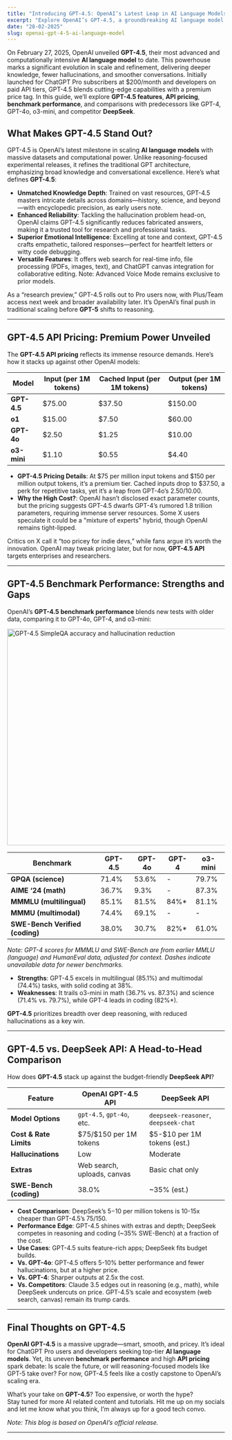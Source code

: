 ```yaml
---
title: "Introducing GPT-4.5: OpenAI’s Latest Leap in AI Language Models"
excerpt: "Explore OpenAI’s GPT-4.5, a groundbreaking AI language model with unmatched scale, refined features, and top-tier performance. Discover its API pricing, benchmarks, and how it compares to GPT-4, GPT-4o, o3-mini, and DeepSeek."
date: "28-02-2025" 
slug: openai-gpt-4-5-ai-language-model 
---
```


On February 27, 2025, OpenAI unveiled **GPT-4.5**, their most advanced and computationally intensive **AI language model** to date. This powerhouse marks a significant evolution in scale and refinement, delivering deeper knowledge, fewer hallucinations, and smoother conversations. Initially launched for ChatGPT Pro subscribers at $200/month and developers on paid API tiers, GPT-4.5 blends cutting-edge capabilities with a premium price tag. In this guide, we’ll explore **GPT-4.5 features**, **API pricing**, **benchmark performance**, and comparisons with predecessors like GPT-4, GPT-4o, o3-mini, and competitor **DeepSeek**.

<h2 className="text-2xl font-semibold text-primary my-4">What Makes GPT-4.5 Stand Out?</h2>

GPT-4.5 is OpenAI’s latest milestone in scaling **AI language models** with massive datasets and computational power. Unlike reasoning-focused experimental releases, it refines the traditional GPT architecture, emphasizing broad knowledge and conversational excellence. Here’s what defines **GPT-4.5**:

- **Unmatched Knowledge Depth**: Trained on vast resources, GPT-4.5 masters intricate details across domains—history, science, and beyond—with encyclopedic precision, as early users note.
- **Enhanced Reliability**: Tackling the hallucination problem head-on, OpenAI claims GPT-4.5 significantly reduces fabricated answers, making it a trusted tool for research and professional tasks.
- **Superior Emotional Intelligence**: Excelling at tone and context, GPT-4.5 crafts empathetic, tailored responses—perfect for heartfelt letters or witty code debugging.
- **Versatile Features**: It offers web search for real-time info, file processing (PDFs, images, text), and ChatGPT canvas integration for collaborative editing. Note: Advanced Voice Mode remains exclusive to prior models.

As a “research preview,” GPT-4.5 rolls out to Pro users now, with Plus/Team access next week and broader availability later. It’s OpenAI’s final push in traditional scaling before **GPT-5** shifts to reasoning.

---

<h2 className="text-2xl font-semibold text-primary my-4">GPT-4.5 API Pricing: Premium Power Unveiled</h2>

The **GPT-4.5 API pricing** reflects its immense resource demands. Here’s how it stacks up against other OpenAI models:

<table style={{ width: "100%", borderSpacing: "10px" }}>
  <thead>
    <tr>
      <th style={{ textAlign: "center" }}>Model</th>
      <th style={{ textAlign: "center" }}>Input (per 1M tokens)</th>
      <th style={{ textAlign: "center" }}>Cached Input (per 1M tokens)</th>
      <th style={{ textAlign: "center" }}>Output (per 1M tokens)</th>
    </tr>
  </thead>
  <tbody>
    <tr>
      <td style={{ textAlign: "left" }}><strong>GPT-4.5</strong></td>
      <td style={{ textAlign: "center" }}>$75.00</td>
      <td style={{ textAlign: "center" }}>$37.50</td>
      <td style={{ textAlign: "center" }}>$150.00</td>
    </tr>
    <tr>
      <td style={{ textAlign: "left" }}><strong>o1</strong></td>
      <td style={{ textAlign: "center" }}>$15.00</td>
      <td style={{ textAlign: "center" }}>$7.50</td>
      <td style={{ textAlign: "center" }}>$60.00</td>
    </tr>
    <tr>
      <td style={{ textAlign: "left" }}><strong>GPT-4o</strong></td>
      <td style={{ textAlign: "center" }}>$2.50</td>
      <td style={{ textAlign: "center" }}>$1.25</td>
      <td style={{ textAlign: "center" }}>$10.00</td>
    </tr>
    <tr>
      <td style={{ textAlign: "left" }}><strong>o3-mini</strong></td>
      <td style={{ textAlign: "center" }}>$1.10</td>
      <td style={{ textAlign: "center" }}>$0.55</td>
      <td style={{ textAlign: "center" }}>$4.40</td>
    </tr>
  </tbody>
</table>

- **GPT-4.5 Pricing Details**: At $75 per million input tokens and $150 per million output tokens, it’s a premium tier. Cached inputs drop to $37.50, a perk for repetitive tasks, yet it’s a leap from GPT-4o’s $2.50/$10.00.
- **Why the High Cost?**: OpenAI hasn’t disclosed exact parameter counts, but the pricing suggests GPT-4.5 dwarfs GPT-4’s rumored 1.8 trillion parameters, requiring immense server resources. Some X users speculate it could be a "mixture of experts" hybrid, though OpenAI remains tight-lipped.

 Critics on X call it “too pricey for indie devs,” while fans argue it’s worth the innovation. OpenAI may tweak pricing later, but for now, **GPT-4.5 API** targets enterprises and researchers.

---

<h2 className="text-2xl font-semibold text-primary my-4">GPT-4.5 Benchmark Performance: Strengths and Gaps</h2>

OpenAI’s **GPT-4.5 benchmark performance** blends new tests with older data, comparing it to GPT-4o, GPT-4, and o3-mini:

<div style={{ display: "flex", justifyContent: "center" }}>
  <img src="/blog-images/simpleqa-accuracy-hallucinations.webp" className="m-4" alt="GPT-4.5 SimpleQA accuracy and hallucination reduction" width="700" height="500" />
</div>

<table style={{ width: "100%", borderSpacing: "10px" }}>
  <thead>
    <tr>
      <th style={{ textAlign: "center" }}>Benchmark</th>
      <th style={{ textAlign: "center" }}>GPT-4.5</th>
      <th style={{ textAlign: "center" }}>GPT-4o</th>
      <th style={{ textAlign: "center" }}>GPT-4</th>
      <th style={{ textAlign: "center" }}>o3-mini</th>
    </tr>
  </thead>
  <tbody>
    <tr>
      <td style={{ textAlign: "left" }}><strong>GPQA (science)</strong></td>
      <td style={{ textAlign: "center" }}>71.4%</td>
      <td style={{ textAlign: "center" }}>53.6%</td>
      <td style={{ textAlign: "center" }}>-</td>
      <td style={{ textAlign: "center" }}>79.7%</td>
    </tr>
    <tr>
      <td style={{ textAlign: "left" }}><strong>AIME ‘24 (math)</strong></td>
      <td style={{ textAlign: "center" }}>36.7%</td>
      <td style={{ textAlign: "center" }}>9.3%</td>
      <td style={{ textAlign: "center" }}>-</td>
      <td style={{ textAlign: "center" }}>87.3%</td>
    </tr>
    <tr>
      <td style={{ textAlign: "left" }}><strong>MMMLU (multilingual)</strong></td>
      <td style={{ textAlign: "center" }}>85.1%</td>
      <td style={{ textAlign: "center" }}>81.5%</td>
      <td style={{ textAlign: "center" }}>84%*</td>
      <td style={{ textAlign: "center" }}>81.1%</td>
    </tr>
    <tr>
      <td style={{ textAlign: "left" }}><strong>MMMU (multimodal)</strong></td>
      <td style={{ textAlign: "center" }}>74.4%</td>
      <td style={{ textAlign: "center" }}>69.1%</td>
      <td style={{ textAlign: "center" }}>-</td>
      <td style={{ textAlign: "center" }}>-</td>
    </tr>
    <tr>
      <td style={{ textAlign: "left" }}><strong>SWE-Bench Verified (coding)</strong></td>
      <td style={{ textAlign: "center" }}>38.0%</td>
      <td style={{ textAlign: "center" }}>30.7%</td>
      <td style={{ textAlign: "center" }}>82%*</td>
      <td style={{ textAlign: "center" }}>61.0%</td>
    </tr>
  </tbody>
</table>

*Note: GPT-4 scores for MMMLU and SWE-Bench are from earlier MMLU (language) and HumanEval data, adjusted for context. Dashes indicate unavailable data for newer benchmarks.*

- **Strengths**: GPT-4.5 excels in multilingual (85.1%) and multimodal (74.4%) tasks, with solid coding at 38%.
- **Weaknesses**: It trails o3-mini in math (36.7% vs. 87.3%) and science (71.4% vs. 79.7%), while GPT-4 leads in coding (82%*).

**GPT-4.5** prioritizes breadth over deep reasoning, with reduced hallucinations as a key win.

---

<h2 className="text-2xl font-semibold text-primary my-4">GPT-4.5 vs. DeepSeek API: A Head-to-Head Comparison</h2>

How does **GPT-4.5** stack up against the budget-friendly **DeepSeek API**?

<table style={{ width: "100%", borderSpacing: "10px" }}>
  <thead>
    <tr>
      <th style={{ textAlign: "center" }}>Feature</th>
      <th style={{ textAlign: "center" }}>OpenAI GPT-4.5 API</th>
      <th style={{ textAlign: "center" }}>DeepSeek API</th>
    </tr>
  </thead>
  <tbody>
    <tr>
      <td style={{ textAlign: "left" }}><strong>Model Options</strong></td>
      <td style={{ textAlign: "center" }}><code>gpt-4.5</code>, <code>gpt-4o</code>, etc.</td>
      <td style={{ textAlign: "center" }}><code>deepseek-reasoner</code>, <code>deepseek-chat</code></td>
    </tr>
    <tr>
      <td style={{ textAlign: "left" }}><strong>Cost & Rate Limits</strong></td>
      <td style={{ textAlign: "center" }}>$75/$150 per 1M tokens</td>
      <td style={{ textAlign: "center" }}>$5-$10 per 1M tokens (est.)</td>
    </tr>
    <tr>
      <td style={{ textAlign: "left" }}><strong>Hallucinations</strong></td>
      <td style={{ textAlign: "center" }}>Low</td>
      <td style={{ textAlign: "center" }}>Moderate</td>
    </tr>
    <tr>
      <td style={{ textAlign: "left" }}><strong>Extras</strong></td>
      <td style={{ textAlign: "center" }}>Web search, uploads, canvas</td>
      <td style={{ textAlign: "center" }}>Basic chat only</td>
    </tr>
    <tr>
      <td style={{ textAlign: "left" }}><strong>SWE-Bench (coding)</strong></td>
      <td style={{ textAlign: "center" }}>38.0%</td>
      <td style={{ textAlign: "center" }}>~35% (est.)</td>
    </tr>
  </tbody>
</table>

- **Cost Comparison**: DeepSeek’s $5-$10 per million tokens is 10-15x cheaper than GPT-4.5’s $75/$150.
- **Performance Edge**: GPT-4.5 shines with extras and depth; DeepSeek competes in reasoning and coding (~35% SWE-Bench) at a fraction of the cost.
- **Use Cases**: GPT-4.5 suits feature-rich apps; DeepSeek fits budget builds.
- **Vs. GPT-4o**: GPT-4.5 offers 5-10% better performance and fewer hallucinations, but at a higher price.
- **Vs. GPT-4**: Sharper outputs at 2.5x the cost.
- **Vs. Competitors**: Claude 3.5 edges out in reasoning (e.g., math), while DeepSeek undercuts on price. GPT-4.5’s scale and ecosystem (web search, canvas) remain its trump cards.

---

<h2 className="text-2xl font-semibold text-primary my-4">Final Thoughts on GPT-4.5</h2>

**OpenAI GPT-4.5** is a massive upgrade—smart, smooth, and pricey. It’s ideal for ChatGPT Pro users and developers seeking top-tier **AI language models**. Yet, its uneven **benchmark performance** and high **API pricing** spark debate: Is scale the future, or will reasoning-focused models like GPT-5 take over? For now, GPT-4.5 feels like a costly capstone to OpenAI’s scaling era.

What’s your take on **GPT-4.5**? Too expensive, or worth the hype? <br/>
Stay tuned for more AI related content and tutorials. Hit me up on my socials and let me know what you think, I’m always up for a good tech convo.

*Note: This blog is based on OpenAI’s official release.*

---